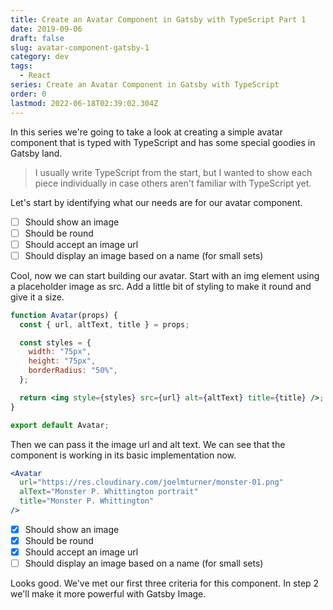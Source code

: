 ```yaml
---
title: Create an Avatar Component in Gatsby with TypeScript Part 1
date: 2019-09-06
draft: false
slug: avatar-component-gatsby-1
category: dev
tags:
  - React
series: Create an Avatar Component in Gatsby with TypeScript
order: 0
lastmod: 2022-06-18T02:39:02.304Z
---
```


In this series we're going to take a look at creating a simple avatar component that is typed with TypeScript and has some special goodies in Gatsby land.

> I usually write TypeScript from the start, but I wanted to show each piece individually in case others aren't familiar with TypeScript yet.

Let's start by identifying what our needs are for our avatar component.

- [ ] Should show an image
- [ ] Should be round
- [ ] Should accept an image url
- [ ] Should display an image based on a name (for small sets)

Cool, now we can start building our avatar. Start with an img element using a placeholder image as src. Add a little bit of styling to make it round and give it a size.

```jsx
function Avatar(props) {
  const { url, altText, title } = props;

  const styles = {
    width: "75px",
    height: "75px",
    borderRadius: "50%",
  };

  return <img style={styles} src={url} alt={altText} title={title} />;
}

export default Avatar;
```

Then we can pass it the image url and alt text. We can see that the component is working in its basic implementation now.

```jsx
<Avatar
  url="https://res.cloudinary.com/joelmturner/monster-01.png"
  alText="Monster P. Whittington portrait"
  title="Monster P. Whittington"
/>
```

- [x] Should show an image
- [x] Should be round
- [x] Should accept an image url
- [ ] Should display an image based on a name (for small sets)

Looks good. We've met our first three criteria for this component. In step 2 we'll make it more powerful with Gatsby Image.

